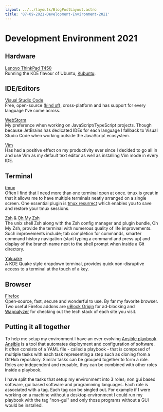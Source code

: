 ```yaml
---
layout: ../../layouts/BlogPostLayout.astro
title: '07-09-2021-Development-Environment-2021'
---
```


# Development Environment 2021

## Hardware
<u>[Lenovo ThinkPad T450](https://www.bobble.tech/free-stuff/used-thinkpad-buyers-guide#h.p_xc4F0JHS01eo)</u><br/>
Running the KDE flavour of Ubuntu, [Kubuntu](https://kubuntu.org/).

## IDE/Editors
<u>[Visual Studio Code](https://code.visualstudio.com/)</u><br/>
Free, open-source ([kind of](https://vscodium.com/)), cross-platform and has support for every language I've come across.

<u>[WebStorm](https://www.jetbrains.com/webstorm/)</u><br/>
My preference when working on JavaScript/TypeScript projects. Though because JetBrains has dedicated IDEs for each language I fallback to Visual Studio Code when working outside the JavaScript ecosystem.

<u>[Vim](https://www.vim.org/)</u><br/>
Has had a positive effect on my productivity ever since I decided to go all in and use Vim as my default text editor as well as installing Vim mode in every IDE.

## Terminal
<u>[tmux](https://github.com/tmux/tmux)</u><br/>
Often I find that I need more than one terminal open at once. tmux is great in that it allows me to have multiple terminals neatly arranged on a single screen. One essential plugin is [tmux resurrect](https://github.com/tmux-plugins/tmux-resurrect) which enables you to save and restore your tmux sessions.

<u>[Zsh](https://www.zsh.org/)</u> & <u>[Oh My Zsh](https://ohmyz.sh/)</u><br/>
The unix shell Zsh along with the Zsh config manager and plugin bundle, Oh My Zsh, provide the terminal with numerous quality of life improvements. Such improvements include; tab completion for commands, smarter command history navigation (start typing a command and press up) and display of the branch name next to the shell prompt when inside a Git directory.

<u>[Yakuake](https://apps.kde.org/yakuake/)</u><br/>
A KDE Quake style dropdown terminal, provides quick non-disruptive access to a terminal at the touch of a key.

## Browser
<u>[Firefox](https://www.mozilla.org/en-GB/firefox/new/)</u><br/>
Open-source, fast, secure and wonderful to use. By far my favorite browser. Two useful Firefox addons are [uBlock Origin](https://ublockorigin.com/) for ad-blocking and [Wappalyzer](https://www.wappalyzer.com/) for checking out the tech stack of each site you visit.

## Putting it all together
To help me setup my environment I have an ever evolving [Ansible playbook](https://github.com/r-rayns/ansible-rrayns-setup). [Ansible](https://www.ansible.com/) is a tool that automates deployment and configuration of software. It often consists of a YAML file - called a playbook - that is composed of multiple tasks with each task representing a step such as cloning from a GitHub repository. Similar tasks can be grouped together to form a role. Roles are independent and reusable, they can be combined with other roles inside a playbook.

I have split the tasks that setup my environment into 3 roles; non gui based software, gui based software and programming languages. Each role is associated with a tag. Each tag can be singled out. For example if I were working on a machine without a desktop environment I could run my playbook with the tag "non-gui" and only those programs without a GUI would be installed. 
